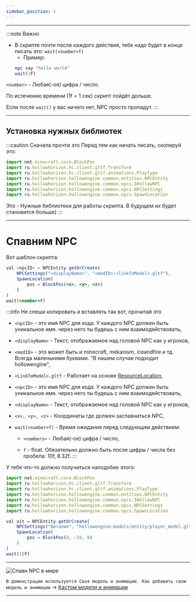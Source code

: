 ```yaml
---
sidebar_position: 1
---
```


---
:::note Важно
- В скрипте почти после каждого действия, тебе надо будет в конце писать это: `wait(<number>f)`
  - Пример:
  ```jsx
  npc say "hello world"
  wait(1f)
  ```

`<number>` - Любая(-ое) цифра / число.

По истечению времени (1f = 1 сек) скрипт пойдёт дольше.

Если после `wait()` у вас ничего нет, NPC просто пропадут.
:::

---

## Установка нужных библиотек

:::caution Сначала прочти это
Перед тем как начать писать, скопируй это:

```jsx
import net.minecraft.core.BlockPos
import ru.hollowhorizon.hc.client.gltf.Transform
import ru.hollowhorizon.hc.client.gltf.animations.PlayType
import ru.hollowhorizon.hollowengine.common.entities.NPCEntity
import ru.hollowhorizon.hollowengine.common.npcs.IHollowNPC
import ru.hollowhorizon.hollowengine.common.npcs.NPCSettings
import ru.hollowhorizon.hollowengine.common.npcs.SpawnLocation
```

Это - Нужные библиотеки для работы скрипта. В будущем их будет становится больше)
:::

---

# Спавним NPC

Вот шаблон скрипта:

```jsx
val <npcID> = NPCEntity.getOrCreate(
    NPCSettings("<displayName>", "<modID>:<linkToModel>.gltf"),
    SpawnLocation(
        pos = BlockPos(<x>, <y>, <z>)
    )
)
wait(<number>f)
```

:::info Не спеши копировать и вставлять так вот, прочитай это
- `<npcID>` - это имя NPC для кода. У каждого NPC должен быть уникальное имя. через него ты будешь с ним взаимодействовать,

- `<displayName>` - Текст, отображаемое над головой NPC как у игроков,

- `<modID>` - это может быть и minecraft, mekanism, iceandfire и тд. Всегда маленькими буквами. "В нашем случае подходит hollowengine",

- `<LinkToModel>.gltf` - Работает на основе [ResourceLocation](../../Resourses/resourceLocation),

- `<npcID>` - это имя NPC для кода. У каждого NPC должен быть уникальное имя. через него ты будешь с ним взаимодействовать,

- `<displayName>` - Текст, отображаемое над головой NPC как у игроков,

- `<x>, <y>, <z>` - Координаты где должен заспавниться NPC,

- `wait(<number>f)` - Время ожидания перед следующим действием:
    
    - `<numbers>` - Любая(-ое) цифра / число,
    
    - `f` - float. Обязательно должно быть после цифры / числа без пробела: 10f, 8.32f.
:::

У тебя что-то должно получиться наподобие этого:

```jsx
import net.minecraft.core.BlockPos
import ru.hollowhorizon.hc.client.gltf.Transform
import ru.hollowhorizon.hc.client.gltf.animations.PlayType
import ru.hollowhorizon.hollowengine.common.entities.NPCEntity
import ru.hollowhorizon.hollowengine.common.npcs.IHollowNPC
import ru.hollowhorizon.hollowengine.common.npcs.NPCSettings
import ru.hollowhorizon.hollowengine.common.npcs.SpawnLocation

val vit = NPCEntity.getOrCreate(
    NPCSettings("Виталик", "hollowengine:models/entity/player_model.gltf"),
    SpawnLocation(
        pos = BlockPos(0, -59, 0)
    )
)
wait(10f)
```

---

![Спавн NPC в мире](../../../../static/img/he-guide/spawnNPC.gif)

```В демонстрации используется Своя модель и анимации. Как добавить свои модель и анимации``` -> [Кастом модели и анимации](../../Resourses/custom-Models-and-Anims)

---
